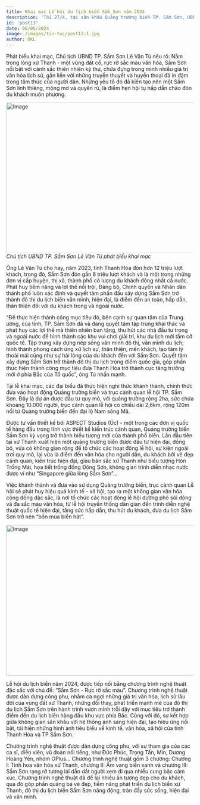 ```yaml
---
title: Khai mạc Lễ hội du lịch biển Sầm Sơn năm 2024
description: 'Tối 27/4, tại sân khấu Quảng trường biển TP. Sầm Sơn, UBND tỉnh Thanh Hóa đã long trọng tổ chức khai mạc Lễ hội du lịch biển năm 2024 với chủ đề: “Sầm Sơn- rực rỡ sắc màu” và khánh thành Quảng trường biển, trục cảnh quan lễ hội TP. Sầm Sơn.'
id: 'post13'
date: 08/05/2024
image: /images/tin-tuc/post13-1.jpg
author: DKL
---
```


Phát biểu khai mạc, Chủ tịch UBND TP. Sầm Sơn Lê Văn Tú nêu rõ: Nằm trong lòng xứ Thanh - một vùng đất cổ, rực rỡ sắc màu văn hóa, Sầm Sơn nổi bật với cảnh sắc thiên nhiên kỳ thú, chứa đựng trong mình nhiều giá trị văn hóa lịch sử, gắn liền với những truyền thuyết và huyền thoại đã in đậm trong tâm thức của người dân. Những yếu tố đó đã kiến tạo nên một Sầm Sơn linh thiêng, mộng mơ và quyến rũ, là điểm hẹn hội tụ hấp dẫn chào đón du khách muôn phương.

<img
	src="../../public/images/tin-tuc/post13-1.jpg"
	className="w-full"
	width="718"
	height="404"
	alt="Image"
/>
_Chủ tịch UBND TP. Sầm Sơn Lê Văn Tú phát biểu khai mạc_

Ông Lê Văn Tú cho hay, năm 2023, tỉnh Thanh Hóa đón hơn 12 triệu lượt khách, trong đó, Sầm Sơn đón gần 8 triệu lượt khách và là một trong những đơn vị cấp huyện, thị xã, thành phố có lượng du khách đông nhất cả nước. Phát huy tiềm năng và lợi thế nổi trội, Đảng bộ, Chính quyền và Nhân dân thành phố luôn xác định và quyết tâm phấn đấu xây dựng Sầm Sơn trở thành đô thị du lịch biển văn minh, hiện đại, là điểm đến an toàn, hấp dẫn, thân thiện đối với du khách trong và ngoài nước.

“Để thực hiện thành công mục tiêu đó, bên cạnh sự quan tâm của Trung ương, của tỉnh, TP. Sầm Sơn đã và đang quyết tâm tập trung khai thác và phát huy các lợi thế mà thiên nhiên ban tặng, thu hút các nhà đầu tư trong và ngoài nước để hình thành các khu vui chơi giải trí, khu du lịch mới tầm cỡ quốc tế. Tập trung xây dựng nếp sống văn minh đô thị, văn minh du lịch; hình thành phong cách ứng xử lịch sự, thân thiện, mến khách, tạo tâm lý thoải mái cũng như sự hài lòng của du khách đến với Sầm Sơn. Quyết tâm xây dựng Sầm Sơn trở thành đô thị du lịch trọng điểm quốc gia, góp phần thực hiện thành công mục tiêu đưa Thanh Hóa trở thành cực tăng trưởng mới ở phía Bắc của Tổ quốc”, ông Tú nhấn mạnh.

Tại lễ khai mạc, các đại biểu đã thực hiện nghi thức khánh thành, chính thức đưa vào hoạt động Quảng trường biển và trục cảnh quan lễ hội TP. Sầm Sơn. Đây là dự án được đầu tư quy mô, với quảng trường rộng 2ha, sức chứa khoảng 10.000 người, trục cảnh quan lễ hội có chiều dài 2,6km, rộng 120m nối từ Quảng trường biển đến đại lộ Nam sông Mã.

Được tư vấn thiết kế bởi ASPECT Studios (Úc) - một trong các đơn vị quốc tế hàng đầu trong lĩnh vực thiết kế kiến trúc cảnh quan, Quảng trường biển Sầm Sơn kỳ vọng trở thành biểu tượng mới của thành phố biển. Lần đầu tiên tại xứ Thanh xuất hiện một quảng trường biển được đầu tư hiện đại, đồng bộ, vừa có không gian rộng để tổ chức các hoạt động lễ hội, sự kiện ngoài trời quy mô, lại vừa là điểm đến văn hóa cho người dân, du khách bởi vẻ đẹp cảnh quan, kiến trúc hiện đại, giàu bản sắc xứ Thanh như biểu tượng Hòn Trống Mái, họa tiết trống đồng Đông Sơn, không gian trình diễn nhạc nước được ví như “Singapore giữa lòng Sầm Sơn”...

Việc khánh thành và đưa vào sử dụng Quảng trường biển, trục cảnh quan Lễ hội sẽ phát huy hiệu quả kinh tế - xã hội, tạo ra một không gian văn hóa cộng đồng đặc sắc, là nơi tổ chức các hoạt động lễ hội đường phố sôi động và đa sắc màu văn hóa, từ lễ hội truyền thống dân gian đến trình diễn nghệ thuật quốc tế hiện đại, tăng sức hấp dẫn, thu hút du khách, đưa du lịch Sầm Sơn trở nên “bốn mùa biển hát”.

<img
	src="../../public/images/tin-tuc/post13-2.jpg"
	className="w-full"
	width="718"
	height="404"
	alt="Image"
/>

Lễ hội du lịch biển năm 2024, được tiếp nối bằng chương trình nghệ thuật đặc sắc với chủ đề: “Sầm Sơn - Rực rỡ sắc màu”. Chương trình nghệ thuật được dàn dựng công phu, nhằm ca ngợi những giá trị văn hóa, lịch sử lâu đời của vùng đất xứ Thanh, những đổi thay, phát triển mạnh mẽ của đô thị du lịch Sầm Sơn trên hành trình vươn mình trỗi dậy với mục tiêu trở thành điểm đến du lịch biển hàng đầu khu vực phía Bắc. Cùng với đó, sự kết hợp giữa không gian sân khấu với hệ thống ánh sáng hiện đại, tạo hiệu ứng nổi bật, tái hiện những hình ảnh tiêu biểu về kinh tế, văn hóa, xã hội của tỉnh Thanh Hóa và TP Sầm Sơn.

Chương trình nghệ thuật được dàn dựng công phu, với sự tham gia của các ca sĩ, diễn viên, vũ đoàn nổi tiếng, như Đức Phúc, Trọng Tấn, Min, Dương Hoàng Yến, nhóm OPlus... Chương trình nghệ thuật gồm 3 chương: Chương I: Tinh hoa văn hóa xứ Thanh, chương II: Âm vang biển xanh và chương III: Sầm Sơn rạng rỡ tương lai dẫn dắt người xem đi qua nhiều cung bậc cảm xúc. Chương trình nghệ thuật đã để lại nhiều ấn tượng đẹp cho du khách, qua đó góp phần quảng bá vẻ đẹp, tiềm năng phát triển du lịch biển xứ Thanh, đô thị du lịch biển Sầm Sơn năng động, tràn đầy sức sống, hiện đại và văn minh.
